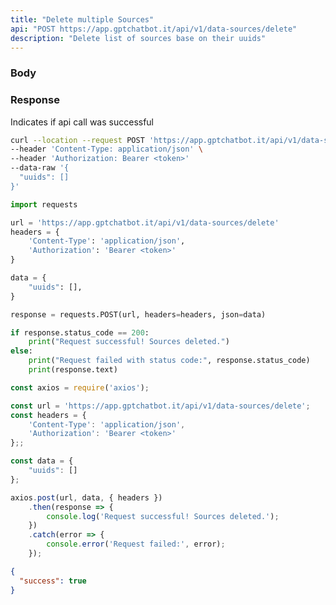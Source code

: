 ```yaml
---
title: "Delete multiple Sources"
api: "POST https://app.gptchatbot.it/api/v1/data-sources/delete"
description: "Delete list of sources base on their uuids"
---
```


### Body

<ParamField body="uuids" type="string[]" required/>

### Response

<ResponseField name="success" type="boolean">
  Indicates if api call was successful
</ResponseField>


<RequestExample>

```bash Curl
curl --location --request POST 'https://app.gptchatbot.it/api/v1/data-sources/delete' \
--header 'Content-Type: application/json' \
--header 'Authorization: Bearer <token>'
--data-raw '{
  "uuids": []
}'
```

```py Python
import requests

url = 'https://app.gptchatbot.it/api/v1/data-sources/delete'
headers = {
    'Content-Type': 'application/json',
    'Authorization': 'Bearer <token>'
}

data = {
    "uuids": [],
}

response = requests.POST(url, headers=headers, json=data)

if response.status_code == 200:
    print("Request successful! Sources deleted.")
else:
    print("Request failed with status code:", response.status_code)
    print(response.text)
```

```ts JavaScript
const axios = require('axios');

const url = 'https://app.gptchatbot.it/api/v1/data-sources/delete';
const headers = {
    'Content-Type': 'application/json',
    'Authorization': 'Bearer <token>'
};;

const data = {
    "uuids": []
};

axios.post(url, data, { headers })
    .then(response => {
        console.log('Request successful! Sources deleted.');
    })
    .catch(error => {
        console.error('Request failed:', error);
    });
```

</RequestExample>

<ResponseExample>

```json Response
{
  "success": true
}

```

</ResponseExample>